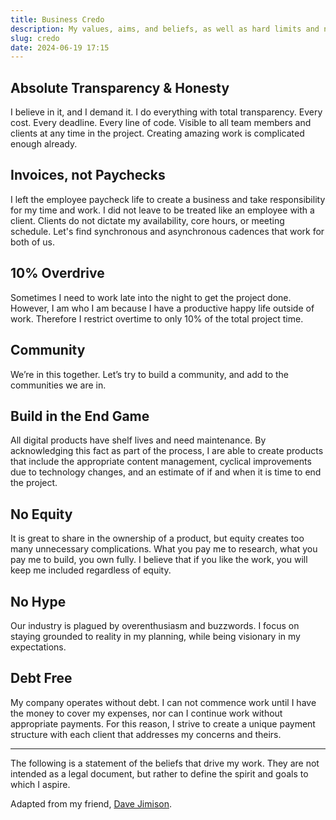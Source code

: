 ```yaml
---
title: Business Credo
description: My values, aims, and beliefs, as well as hard limits and non-negotiables when it comes to conducting business with clients.
slug: credo
date: 2024-06-19 17:15
---
```


## Absolute Transparency & Honesty

I believe in it, and I demand it. I do everything with total transparency. Every cost. Every deadline. Every line of code. Visible to all team members and clients at any time in the project. Creating amazing work is complicated enough already.

## Invoices, not Paychecks

I left the employee paycheck life to create a business and take responsibility for my time and work. I did not leave to be treated like an employee with a client. Clients do not dictate my availability, core hours, or meeting schedule. Let's find synchronous and asynchronous cadences that work for both of us.

## 10% Overdrive

Sometimes I need to work late into the night to get the project done. However, I am who I am because I have a productive happy life outside of work. Therefore I restrict overtime to only 10% of the total project time.

## Community

We’re in this together. Let’s try to build a community, and add to the communities we are in.

## Build in the End Game

All digital products have shelf lives and need maintenance. By acknowledging this fact as part of the process, I are able to create products that include the appropriate content management, cyclical improvements due to technology changes, and an estimate of if and when it is time to end the project.

## No Equity

It is great to share in the ownership of a product, but equity creates too many unnecessary complications. What you pay me to research, what you pay me to build, you own fully. I believe that if you like the work, you will keep me included regardless of equity.

## No Hype

Our industry is plagued by overenthusiasm and buzzwords. I focus on staying grounded to reality in my planning, while being visionary in my expectations.

## Debt Free

My company operates without debt. I can not commence work until I have the money to cover my expenses, nor can I continue work without appropriate payments. For this reason, I strive to create a unique payment structure with each client that addresses my concerns and theirs.

<hr />

The following is a statement of the beliefs that drive my work. They are not intended as a legal document, but rather to define the spirit and goals to which I aspire.

Adapted from my friend, [Dave Jimison](http://davejimison.com).
